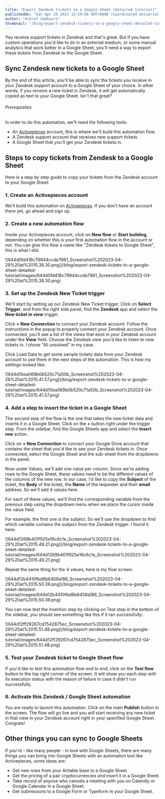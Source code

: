 ```yaml
---
title: "Export Zendesk tickets to a Google Sheet (detailed tutorial)"
publishedOn: "Sat Apr 29 2023 12:59:06 GMT+0000 (Coordinated Universal Time)"
author: "Ashraf Samhouri"
thumbnail: "/blog/export-zendesk-tickets-to-a-google-sheet-detailed-tutorial/thumbnail.png"
---
```


You receive support tickets in Zendesk and that's great. But if you have custom operations you'd like to do in an external medium, or some manual analytics that work better in a Google Sheet, you'll need a way to export these tickets from Zendesk to the Google Sheet.

Sync Zendesk new tickets to a Google Sheet
------------------------------------------

By the end of this article, you'll be able to sync the tickets you receive in your Zendesk support account to a Google Sheet of your choice. In other words, if you receive a new ticket in Zendesk, it will get automatically copied as text to your Google Sheet. Isn't that great?

###### Prerequisites

In order to do this automation, we'll need the following tools:

*   An [Activepieces](https://cloud.activepieces.com/sign-up) account, this is where we'll build this automation flow.
*   A Zendesk support account that receives new support tickets.
*   A Google Sheet that you'll get your Zendesk tickets in.

Steps to copy tickets from Zendesk to a Google Sheet
----------------------------------------------------

Here is a step by step guide to copy your tickets from the Zendesk account to your Google Sheet:

### 1\. Create an Activepieces account

We'll build this automation on [Activepieces](https://cloud.activepieces.com/sign-up). If you don't have an account there yet, go ahead and sign up.

### 2\. Create a new automation flow

Inside your Activepieces account, click on **New flow** or **Start building**, depending on whether this is your first automation flow in the account or not. You can give this flow a name like "Zendesk tickets to Google Sheet", this is what I did:

!\[644d0fd418c79944ccde7961\_Screenshot%202023-04-29%20at%2015.38.30.png\](/blog/export-zendesk-tickets-to-a-google-sheet-detailed-tutorial/images/644d0fd418c79944ccde7961\_Screenshot%202023-04-29%20at%2015.38.30.png)

### 3\. Set up the Zendesk New Ticket trigger

We'll start by setting up our Zendesk New Ticket trigger. Click on **Select Trigger**, and from the right side panel, find the **Zendesk** app and select the **New ticket in view** trigger.

Click **+ New Connection** to connect your Zendesk account. Follow the instructions in the popup to properly connect your Zendesk account. Once connected, you'll see a list of the views that exist in your Zendesk account under the **View** field. Choose the Zendesk view you'd like to listen to new tickets in. I chose "All unsolved" in my case.

Click Load Data to get some sample tickets data from your Zendesk account to use them in the next steps of the automation. This is how my settings looked like:

!\[644d10ea069b0b520c71a50b\_Screenshot%202023-04-29%20at%2015.41.57.png\](/blog/export-zendesk-tickets-to-a-google-sheet-detailed-tutorial/images/644d10ea069b0b520c71a50b\_Screenshot%202023-04-29%20at%2015.41.57.png)

### 4\. Add a step to insert the ticket in a Google Sheet

The second step of the flow is the one that takes the new ticket data and inserts it in a Google Sheet. Click on the **+** button right under the trigger step. From the sidebar, find the Google Sheets app and select the **Insert row** action.

Click on **+ New Connection** to connect your Google Drive account that contains the sheet that you'd like to see your Zendesk tickets in. Once connected, select the Google Sheet and the sub-sheet from the dropdowns in the panel.

Now under Values, we'll add one value per column. Since we're adding rows to the Google Sheet, these values need to be the different values of the columns of the new row. In our case, I'd like to copy the **Subject** of the ticket, the **Body** of the ticket, the **Name** of the requester and their **email** address. So we'll add 4 values here.

For each of these values, we'll find the corresponding variable from the previous step using the dropdown menu when we place the cursor inside the value field.

For example, the first one is the subject. So we'll use the dropdown to find which variable contains the subject from the Zendesk trigger. I found it here:

!\[644d1269b401f925e16c6c1e\_Screenshot%202023-04-29%20at%2015.49.21.png\](/blog/export-zendesk-tickets-to-a-google-sheet-detailed-tutorial/images/644d1269b401f925e16c6c1e\_Screenshot%202023-04-29%20at%2015.49.21.png)

Repeat the same thing for the 4 values, here is my final screen:

!\[644d12b4410fbd6b6459a186\_Screenshot%202023-04-29%20at%2015.50.39.png\](/blog/export-zendesk-tickets-to-a-google-sheet-detailed-tutorial/images/644d12b4410fbd6b6459a186\_Screenshot%202023-04-29%20at%2015.50.39.png)

You can now test the insertion step by clicking on Test step in the bottom of the sidebar, you should see something like this if it ran successfully:

!\[644d12ff29267cd7542875ec\_Screenshot%202023-04-29%20at%2015.51.48.png\](/blog/export-zendesk-tickets-to-a-google-sheet-detailed-tutorial/images/644d12ff29267cd7542875ec\_Screenshot%202023-04-29%20at%2015.51.48.png)

### 5\. Test your Zendesk ticket to Google Sheet flow

If you'd like to test this automation flow end to end, click on the **Test flow** button to the top right corner of the screen. It will show you each step with its execution status with the reason of failure in case it didn't run successfully.

### 6\. Activate this Zendesk / Google Sheet automation

You are ready to launch this automation. Click on the main **Publish** button in the screen. The flow will go live and you will start receiving any new ticket in that view in your Zendesk account right in your specified Google Sheet. Congrats!

Other things you can sync to Google Sheets
------------------------------------------

If you're - like many people - in love with Google Sheets, there are many things you can bring into Google Sheets with an automation tool like Activepieces, some ideas are:

*   Get new rows from your Airtable base to a Google Sheet.
*   Get the pricing of a pair cryptocurrencies and insert it in a Google Sheet.
*   Take record of anyone who cancels a meeting with you on Calendly or Google Calendar in a Google Sheet.
*   Get submissions to a Google Form or Typeform in your Google Sheet.

